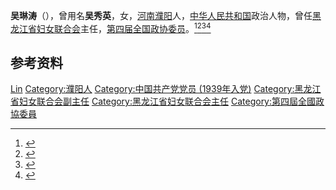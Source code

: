 '''吴琳涛'''（{{bd|1921年|}}），曾用名'''吴秀英'''，女，[[河南|河南]][[濮阳|濮阳]]人，[[中华人民共和国|中华人民共和国]]政治人物，曾任[[黑龙江省妇女联合会|黑龙江省妇女联合会]]主任，[[第四届全国政协委员|第四届全国政协委员]]。<ref>{{Cite book|title=华夏妇女名人词典|author=周行健主编|publisher=华夏出版社|year=1988|isbn=|location=北京|pages=}}</ref><ref>{{Cite book|title=古今中外女名人辞典|author=中国妇女管理干部学院编|publisher=中国广播电视出版社|year=1989|isbn=|location=北京|pages=}}</ref><ref>{{Cite book|title=中华人民共和国职官志|author=何虎生, 李耀东, 向常福主编|publisher=中国社会出版社|year=2003|isbn=9787800883934|location=北京|pages=}}</ref><ref>{{Cite book|title=历届全国政协委员人名辞典|author=|publisher=中国国际广播出版社|year=1996|isbn=9787507813746|location=北京|pages=}}</ref>

== 参考资料 ==
{{reflist}}

{{Authority control}}
{{DEFAULTSORT:Wu吴}}
[[Category:吴姓|Lin]]
[[Category:濮阳人|Category:濮阳人]]
[[Category:中国共产党党员_(1939年入党)|Category:中国共产党党员 (1939年入党)]]
[[Category:黑龙江省妇女联合会副主任|Category:黑龙江省妇女联合会副主任]]
[[Category:黑龙江省妇女联合会主任|Category:黑龙江省妇女联合会主任]]
[[Category:第四屆全國政協委員|Category:第四屆全國政協委員]]

{{中国人物小作品}}